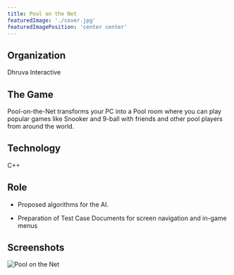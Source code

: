 ```yaml
---
title: Pool on the Net
featuredImage: './cover.jpg'
featuredImagePosition: 'center center'
---
```


## Organization

Dhruva Interactive

## The Game

Pool-on-the-Net transforms your PC into a Pool room where you can play popular games like Snooker and 9-ball with
friends and other pool players from around the world.

## Technology

C++

## Role

-   Proposed algorithms for the AI.

-   Preparation of Test Case Documents for screen navigation and in-game menus

## Screenshots

![Pool on the Net](./cover.jpg)
